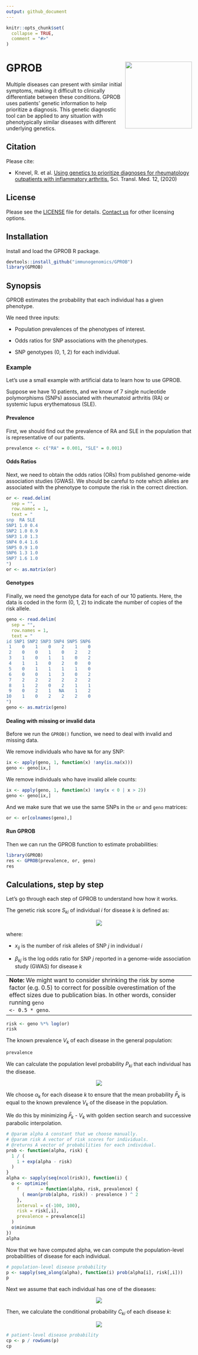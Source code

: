 ```yaml
---
output: github_document
---
```


```r
knitr::opts_chunk$set(
  collapse = TRUE,
  comment = "#>"
)
```

# GPROB <img src="man/figures/gprob.svg" width="181px" align="right" />

Multiple diseases can present with similar initial symptoms, making it
difficult to clinically differentiate between these conditions. GPROB uses
patients' genetic information to help prioritize a diagnosis. This genetic
diagnostic tool can be applied to any situation with phenotypically similar
diseases with different underlying genetics.


## Citation

Please cite:

- Knevel, R. et al. [Using genetics to prioritize diagnoses for rheumatology
  outpatients with inflammatory arthritis.][1] Sci. Transl. Med. 12, (2020)

[1]: http://dx.doi.org/10.1126/scitranslmed.aay1548


## License

Please see the [LICENSE] file for details. [Contact us] for other licensing
options.

[LICENSE]: LICENSE
[Contact us]: mailto:soumya@broadinstitute.org


## Installation

Install and load the GPROB R package.

```r
devtools::install_github("immunogenomics/GPROB")
library(GPROB)
```

## Synopsis

GPROB estimates the probability that each individual has a given phenotype.

We need three inputs:

- Population prevalences of the phenotypes of interest.

- Odds ratios for SNP associations with the phenotypes.

- SNP genotypes (0, 1, 2) for each individual.

### Example

Let's use a small example with artificial data to learn how to use GPROB.

Suppose we have 10 patients, and we know of 7 single nucleotide polymorphisms
(SNPs) associated with rheumatoid arthritis (RA) or systemic lupus
erythematosus (SLE).

#### Prevalence

First, we should find out the prevalence of RA and SLE in the population that
is representative of our patients.

```r
prevalence <- c("RA" = 0.001, "SLE" = 0.001)
```

#### Odds Ratios

Next, we need to obtain the odds ratios (ORs) from published genome-wide
association studies (GWAS). We should be careful to note which alleles are
associated with the phenotype to compute the risk in the correct direction.

```r
or <- read.delim(
  sep = "",
  row.names = 1,
  text = "
snp  RA SLE
SNP1 1.0 0.4
SNP2 1.0 0.9
SNP3 1.0 1.3
SNP4 0.4 1.6
SNP5 0.9 1.0
SNP6 1.3 1.0
SNP7 1.6 1.0
")
or <- as.matrix(or)
```

#### Genotypes

Finally, we need the genotype data for each of our 10 patients. Here, the data
is coded in the form (0, 1, 2) to indicate the number of copies of the risk
allele.

```r
geno <- read.delim(
  sep = "",
  row.names = 1,
  text = "
id SNP1 SNP2 SNP3 SNP4 SNP5 SNP6
 1    0    1    0    2    1    0
 2    0    0    1    0    2    2
 3    1    0    1    1    0    2
 4    1    1    0    2    0    0
 5    0    1    1    1    1    0
 6    0    0    1    3    0    2
 7    2    2    2    2    2    2
 8    1    2    0    2    1    1
 9    0    2    1   NA    1    2
10    1    0    2    2    2    0
")
geno <- as.matrix(geno)
```

#### Dealing with missing or invalid data

Before we run the `GPROB()` function, we need to deal with invalid and missing
data.

We remove individuals who have `NA` for any SNP:

```r
ix <- apply(geno, 1, function(x) !any(is.na(x)))
geno <- geno[ix,]
```

We remove individuals who have invalid allele counts:

```r
ix <- apply(geno, 1, function(x) !any(x < 0 | x > 2))
geno <- geno[ix,]
```

And we make sure that we use the same SNPs in the `or` and `geno` matrices:

```r
or <- or[colnames(geno),]
```

#### Run GPROB

Then we can run the GPROB function to estimate probabilities:

```r
library(GPROB)
res <- GPROB(prevalence, or, geno)
res
```

## Calculations, step by step

Let's go through each step of GPROB to understand how how it works.

The genetic risk score <i>S<sub>ki</sub></i> of individual *i* for disease *k* is defined as:

<p align="center">
<img src="https://latex.codecogs.com/svg.latex?\Large&space;S_{ki}=\sum_{j}{\beta_{kj}x_{ij}}"/>
</p>

where:

- <i>x<sub>ij</sub></i> is the number of risk alleles of SNP *j* in individual *i*

- <i>β<sub>kj</sub></i> is the log odds ratio for SNP *j* reported in a genome-wide
  association study (GWAS) for disease *k*

<table><tr><td>
<b>Note:</b> We might want to consider shrinking the risk by some factor (e.g.
0.5) to correct for possible overestimation of the effect sizes due to
publication bias. In other words, consider running <code>geno <- 0.5 *
geno</code>.
</td></tr></table>

```r
risk <- geno %*% log(or)
risk
```

The known prevalence <i>V<sub>k</sub></i> of each disease in the general population:

```r
prevalence
```

We can calculate the population level probability <i>P<sub>ki</sub></i> that each individual
has the disease.

<p align="center">
<img src="https://latex.codecogs.com/svg.latex?\Large&space;P_{ki}=\frac{1}{1+\exp{(S_{ki}-\alpha_k)}}"/>
</p>

We choose <i>α<sub>k</sub></i> for each disease *k* to ensure that the mean
probability <i>P&#773;<sub>k</sub></i> is equal to the known prevalence
<i>V<sub>k</sub></i> of the disease in the population.

We do this by minimizing <i>P&#773;<sub>k</sub> - V<sub>k</sub></i> with golden
section search and successive parabolic interpolation.

```r
# @param alpha A constant that we choose manually.
# @param risk A vector of risk scores for individuals.
# @returns A vector of probabilities for each individual.
prob <- function(alpha, risk) {
  1 / (
    1 + exp(alpha - risk)
  )
}
alpha <- sapply(seq(ncol(risk)), function(i) {
  o <- optimize(
    f        = function(alpha, risk, prevalence) {
      ( mean(prob(alpha, risk)) - prevalence ) ^ 2
    },
    interval = c(-100, 100),
    risk = risk[,i],
    prevalence = prevalence[i]
  )
  o$minimum
})
alpha
```

Now that we have computed alpha, we can compute the population-level
probabilities of disease for each individual.

```r
# population-level disease probability
p <- sapply(seq_along(alpha), function(i) prob(alpha[i], risk[,i]))
p
```

Next we assume that each individual has one of the diseases:

<p align="center">
<img src="https://latex.codecogs.com/svg.latex?\Large&space;\text{Pr}(Y_k=1|(\textstyle\sum_k{Y_k})=1)"/>
</p>

Then, we calculate the conditional probability <i>C<sub>ki</sub></i> of each
disease *k*: 

<p align="center">
<img src="https://latex.codecogs.com/svg.latex?\Large&space;C_{ki}=\frac{P_{ki}}{\sum_k{P_{ki}}}"/>
</p>

```r
# patient-level disease probability
cp <- p / rowSums(p)
cp
```

